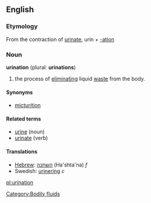 {{wikipedia}}
==English==

===Etymology===
From the contraction of [[urinate]], urin + [[-ation]]

===Noun===
'''urination''' (plural: '''urinations''')

# the process of [[eliminating]] liquid [[waste]] from the body.

====Synonyms====
*[[micturition]]

====Related terms====
*[[urine]] (noun)
*[[urinate]] (verb)

====Translations====
*[[Hebrew]]: [[השתנה]] (Ha'shta'na) ''f''
*Swedish: [[urinering]] ''c''

[[Category:Bodily fluids]]

[[pl:urination]]